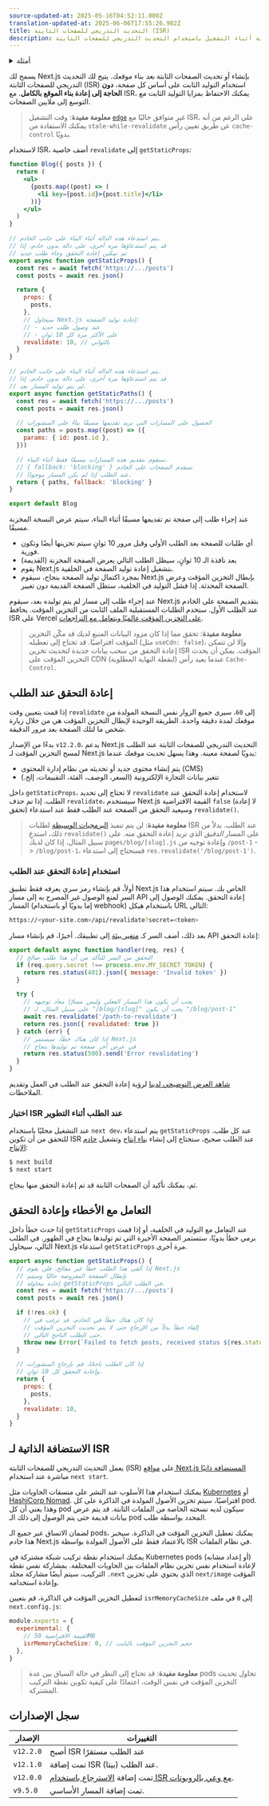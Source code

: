 ```yaml
---
source-updated-at: 2025-05-16T04:52:11.000Z
translation-updated-at: 2025-06-06T17:55:26.902Z
title: التحديث التدريجي للصفحات الثابتة (ISR)
description: تعلم كيفية إنشاء أو تحديث الصفحات الثابتة أثناء التشغيل باستخدام التحديث التدريجي للصفحات الثابتة.
---
```


<details>
  <summary>أمثلة</summary>

- [Next.js Commerce](https://nextjs.org/commerce)
- [GitHub Reactions Demo](https://reactions-demo.vercel.app/)
- [Static Tweet Demo](https://static-tweet.vercel.app/)

</details>

يسمح لك Next.js بإنشاء أو تحديث الصفحات الثابتة _بعد_ بناء موقعك. يتيح لك التحديث التدريجي للصفحات الثابتة (ISR) استخدام التوليد الثابت على أساس كل صفحة، **دون الحاجة إلى إعادة بناء الموقع بالكامل**. مع ISR، يمكنك الاحتفاظ بمزايا التوليد الثابت مع التوسع إلى ملايين الصفحات.

> **معلومة مفيدة**: وقت التشغيل [`edge`](/docs/pages/api-reference/edge) غير متوافق حاليًا مع ISR، على الرغم من أنه يمكنك الاستفادة من `stale-while-revalidate` عن طريق تعيين رأس `cache-control` يدويًا.

لاستخدام ISR، أضف خاصية `revalidate` إلى `getStaticProps`:

```jsx
function Blog({ posts }) {
  return (
    <ul>
      {posts.map((post) => (
        <li key={post.id}>{post.title}</li>
      ))}
    </ul>
  )
}

// يتم استدعاء هذه الدالة أثناء البناء على جانب الخادم.
// قد يتم استدعاؤها مرة أخرى، على دالة بدون خادم، إذا
// تم تمكين إعادة التحقق وجاء طلب جديد
export async function getStaticProps() {
  const res = await fetch('https://.../posts')
  const posts = await res.json()

  return {
    props: {
      posts,
    },
    // سيحاول Next.js إعادة توليد الصفحة:
    // - عند وصول طلب جديد
    // - على الأكثر مرة كل 10 ثوانٍ
    revalidate: 10, // بالثواني
  }
}

// يتم استدعاء هذه الدالة أثناء البناء على جانب الخادم.
// قد يتم استدعاؤها مرة أخرى، على دالة بدون خادم، إذا
// لم يتم توليد المسار بعد.
export async function getStaticPaths() {
  const res = await fetch('https://.../posts')
  const posts = await res.json()

  // الحصول على المسارات التي نريد تقديمها مسبقًا بناءً على المنشورات
  const paths = posts.map((post) => ({
    params: { id: post.id },
  }))

  // سنقوم بتقديم هذه المسارات مسبقًا فقط أثناء البناء.
  // { fallback: 'blocking' } سيقدم الصفحات على الخادم
  // عند الطلب إذا لم يكن المسار موجودًا.
  return { paths, fallback: 'blocking' }
}

export default Blog
```

عند إجراء طلب إلى صفحة تم تقديمها مسبقًا أثناء البناء، سيتم عرض النسخة المخزنة مسبقًا.

- أي طلبات للصفحة بعد الطلب الأولي وقبل مرور 10 ثوانٍ سيتم تخزينها أيضًا وتكون فورية.
- بعد نافذة الـ 10 ثوانٍ، سيظل الطلب التالي يعرض الصفحة المخزنة (القديمة)
- يقوم Next.js بتشغيل إعادة توليد الصفحة في الخلفية.
- بمجرد اكتمال توليد الصفحة بنجاح، سيقوم Next.js بإبطال التخزين المؤقت وعرض الصفحة المحدثة. إذا فشل التوليد في الخلفية، ستظل الصفحة القديمة دون تغيير.

عند إجراء طلب إلى مسار لم يتم توليده بعد، سيقوم Next.js بتقديم الصفحة على الخادم عند الطلب الأول. ستخدم الطلبات المستقبلية الملف الثابت من التخزين المؤقت. يحافظ ISR على Vercel [على التخزين المؤقت عالميًا ويتعامل مع التراجعات](https://vercel.com/docs/concepts/next.js/incremental-static-regeneration?utm_source=next-site&utm_medium=docs&utm_campaign=next-website).

> **معلومة مفيدة**: تحقق مما إذا كان مزود البيانات المنبع لديك قد مكّن التخزين المؤقت افتراضيًا. قد تحتاج إلى تعطيله (مثل `useCdn: false`)، وإلا لن تتمكن إعادة التحقق من سحب بيانات جديدة لتحديث تخزين ISR المؤقت. يمكن أن يحدث التخزين المؤقت على CDN (لنقطة النهاية المطلوبة) عندما يعيد رأس `Cache-Control`.

## إعادة التحقق عند الطلب

إذا قمت بتعيين وقت `revalidate` إلى `60`، سيرى جميع الزوار نفس النسخة المولدة من موقعك لمدة دقيقة واحدة. الطريقة الوحيدة لإبطال التخزين المؤقت هي من خلال زيارة شخص ما لتلك الصفحة بعد مرور الدقيقة.

بدءًا من الإصدار `v12.2.0`، يدعم Next.js التحديث التدريجي للصفحات الثابتة عند الطلب لمسح التخزين المؤقت لـ Next.js يدويًا لصفحة معينة. وهذا يسهل تحديث موقعك عندما:

- يتم إنشاء محتوى جديد أو تحديثه من نظام إدارة المحتوى (CMS)
- تتغير بيانات التجارة الإلكترونية (السعر، الوصف، الفئة، التقييمات، إلخ.)

داخل `getStaticProps`، لا تحتاج إلى تحديد `revalidate` لاستخدام إعادة التحقق عند الطلب. إذا تم حذف `revalidate`، سيستخدم Next.js القيمة الافتراضية `false` (لا إعادة تحقق) وسيعيد التحقق من الصفحة عند الطلب فقط عند استدعاء `revalidate()`.

> **معلومة مفيدة**: لن يتم تنفيذ [البرمجيات الوسيطة](/docs/pages/building-your-application/routing/middleware) لطلبات ISR عند الطلب. بدلاً من ذلك، استدعِ `revalidate()` على المسار _الدقيق_ الذي تريد إعادة التحقق منه. على سبيل المثال، إذا كان لديك `pages/blog/[slug].js` وإعادة توجيه من `/post-1` -> `/blog/post-1`، فستحتاج إلى استدعاء `res.revalidate('/blog/post-1')`.

### استخدام إعادة التحقق عند الطلب

أولاً، قم بإنشاء رمز سري يعرفه فقط تطبيق Next.js الخاص بك. سيتم استخدام هذا السر لمنع الوصول غير المصرح به إلى مسار API إعادة التحقق. يمكنك الوصول إلى المسار (إما يدويًا أو باستخدام webhook) باستخدام هيكل URL التالي:

```bash filename="Terminal"
https://<your-site.com>/api/revalidate?secret=<token>
```

بعد ذلك، أضف السر كـ [متغير بيئة](/docs/pages/building-your-application/configuring/environment-variables) إلى تطبيقك. أخيرًا، قم بإنشاء مسار API إعادة التحقق:

```js filename="pages/api/revalidate.js"
export default async function handler(req, res) {
  // التحقق من السر للتأكد من أن هذا طلب صالح
  if (req.query.secret !== process.env.MY_SECRET_TOKEN) {
    return res.status(401).json({ message: 'Invalid token' })
  }

  try {
    // يجب أن يكون هذا المسار الفعلي وليس مسارًا معاد توجيهه
    // على سبيل المثال، لـ "/blog/[slug]" يجب أن يكون "/blog/post-1"
    await res.revalidate('/path-to-revalidate')
    return res.json({ revalidated: true })
  } catch (err) {
    // إذا كان هناك خطأ، سيستمر Next.js
    // في عرض آخر صفحة تم توليدها بنجاح
    return res.status(500).send('Error revalidating')
  }
}
```

[شاهد العرض التوضيحي لدينا](https://on-demand-isr.vercel.app) لرؤية إعادة التحقق عند الطلب في العمل وتقديم الملاحظات.

### اختبار ISR عند الطلب أثناء التطوير

عند التشغيل محليًا باستخدام `next dev`، يتم استدعاء `getStaticProps` عند كل طلب. للتحقق من أن تكوين ISR عند الطلب صحيح، ستحتاج إلى إنشاء [بناء إنتاج](/docs/pages/api-reference/next-cli#build) وتشغيل [خادم الإنتاج](/docs/pages/api-reference/next-cli#production):

```bash filename="Terminal"
$ next build
$ next start
```

ثم، يمكنك تأكيد أن الصفحات الثابتة قد تم إعادة التحقق منها بنجاح.

## التعامل مع الأخطاء وإعادة التحقق

إذا حدث خطأ داخل `getStaticProps` عند التعامل مع التوليد في الخلفية، أو إذا قمت برمي خطأ يدويًا، ستستمر الصفحة الأخيرة التي تم توليدها بنجاح في الظهور. في الطلب التالي، سيحاول Next.js استدعاء `getStaticProps` مرة أخرى.

```jsx
export async function getStaticProps() {
  // إذا ألقى هذا الطلب خطأ غير معالج، فلن يقوم Next.js
  // بإبطال الصفحة المعروضة حاليًا وسيتم
  // إعادة محاولة getStaticProps في الطلب التالي.
  const res = await fetch('https://.../posts')
  const posts = await res.json()

  if (!res.ok) {
    // إذا كان هناك خطأ في الخادم، قد ترغب في
    // إلقاء خطأ بدلاً من الإرجاع حتى لا يتم تحديث التخزين المؤقت
    // حتى الطلب الناجح التالي.
    throw new Error(`Failed to fetch posts, received status ${res.status}`)
  }

  // إذا كان الطلب ناجحًا، قم بإرجاع المنشورات
  // وإعادة التحقق كل 10 ثوانٍ.
  return {
    props: {
      posts,
    },
    revalidate: 10,
  }
}
```

## الاستضافة الذاتية لـ ISR

يعمل التحديث التدريجي للصفحات الثابتة (ISR) على [مواقع Next.js المستضافة ذاتيًا](/docs/pages/building-your-application/deploying#self-hosting) مباشرة عند استخدام `next start`.

يمكنك استخدام هذا الأسلوب عند النشر على منسقات الحاويات مثل [Kubernetes](https://kubernetes.io/) أو [HashiCorp Nomad](https://www.nomadproject.io/). افتراضيًا، سيتم تخزين الأصول المولدة في الذاكرة على كل pod. وهذا يعني أن كل pod سيكون لديه نسخته الخاصة من الملفات الثابتة. قد يتم عرض بيانات قديمة حتى يتم الوصول إلى ذلك الـ pod المحدد بواسطة طلب.

لضمان الاتساق عبر جميع الـ pods، يمكنك تعطيل التخزين المؤقت في الذاكرة. سيخبر هذا خادم Next.js بالاعتماد فقط على الأصول المولدة بواسطة ISR في نظام الملفات.

يمكنك استخدام نقطة تركيب شبكة مشتركة في Kubernetes pods (أو إعداد مشابه) لإعادة استخدام نفس تخزين نظام الملفات بين الحاويات المختلفة. بمشاركة نفس نقطة التركيب، سيتم أيضًا مشاركة مجلد `.next` الذي يحتوي على تخزين `next/image` المؤقت وإعادة استخدامه.

لتعطيل التخزين المؤقت في الذاكرة، قم بتعيين `isrMemoryCacheSize` إلى `0` في ملف `next.config.js`:

```js filename="next.config.js"
module.exports = {
  experimental: {
    // القيمة الافتراضية 50MB
    isrMemoryCacheSize: 0, // حجم التخزين المؤقت بالبايت
  },
}
```

> **معلومة مفيدة**: قد تحتاج إلى النظر في حالة السباق بين عدة pods تحاول تحديث التخزين المؤقت في نفس الوقت، اعتمادًا على كيفية تكوين نقطة التركيب المشتركة.

## سجل الإصدارات

| الإصدار   | التغييرات                                                                                 |
| --------- | --------------------------------------------------------------------------------------- |
| `v12.2.0` | أصبح ISR عند الطلب مستقرًا                                                                 |
| `v12.1.0` | تمت إضافة ISR عند الطلب (بيتا).                                                             |
| `v12.0.0` | تمت إضافة [الاسترجاع باستخدام ISR مع وعي بالروبوتات](https://nextjs.org/blog/next-12#bot-aware-isr-fallback). |
| `v9.5.0`  | تمت إضافة المسار الأساسي.                                                                        |